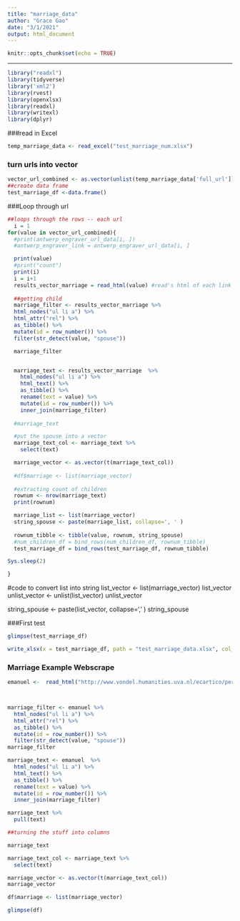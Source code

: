 ```yaml
---
title: "marriage_data"
author: "Grace Gao"
date: "3/1/2021"
output: html_document
---
```


```r
knitr::opts_chunk$set(echo = TRUE)
```

---
```r
library("readxl")
library(tidyverse)
library('xml2')
library(rvest)
library(openxlsx)
library(readxl)
library(writexl)
library(dplyr)

```

###read in Excel

```r
temp_marriage_data <- read_excel("test_marriage_num.xlsx")
```

### turn urls into vector

```r

vector_url_combined <- as.vector(unlist(temp_marriage_data['full_url']))
##create data frame
test_marriage_df <-data.frame()


```
###Loop through url

```r
##loops through the rows -- each url
  i = 1
for(value in vector_url_combined){
  #print(antwerp_engraver_url_data[i, ])
  #antwerp_engraver_link = antwerp_engraver_url_data[i, ]

  print(value)
  #print("count")
  print(i)
  i = i+1
  results_vector_marriage = read_html(value) #read's html of each link page
 
  ##getting child
  marriage_filter <- results_vector_marriage %>% 
  html_nodes("ul li a") %>% 
  html_attr("rel") %>% 
  as_tibble() %>% 
  mutate(id = row_number()) %>% 
  filter(str_detect(value, "spouse"))

  marriage_filter


  marriage_text <- results_vector_marriage  %>% 
    html_nodes("ul li a") %>% 
    html_text() %>% 
    as_tibble() %>% 
    rename(text = value) %>% 
    mutate(id = row_number()) %>% 
    inner_join(marriage_filter)
  
  #marriage_text

  #put the spouse into a vector
  marriage_text_col <- marriage_text %>%
    select(text)

  marriage_vector <- as.vector(t(marriage_text_col))
  
  #df$marriage <- list(marriage_vector)
  
  #extracting count of children
  rownum <- nrow(marriage_text)
  print(rownum)

  marriage_list <- list(marriage_vector)
  string_spouse <- paste(marriage_list, collapse=', ' )
  
  rownum_tibble <- tibble(value, rownum, string_spouse)
  #num_children_df = bind_rows(num_children_df, rownum_tibble)
  test_marriage_df = bind_rows(test_marriage_df, rownum_tibble)

Sys.sleep(2)

}

```


#code to convert list into string
list_vector <- list(marriage_vector)
list_vector
unlist_vector <- unlist(list_vector)
unlist_vector

string_spouse <- paste(list_vector, collapse=', ' )
string_spouse



###First test

```r
glimpse(test_marriage_df)
```
```r

write_xlsx(x = test_marriage_df, path = "test_marriage_data.xlsx", col_names = TRUE)

```


### Marriage Example Webscrape
```r
emanuel <-  read_html("http://www.vondel.humanities.uva.nl/ecartico/persons/3160")



marriage_filter <- emanuel %>% 
  html_nodes("ul li a") %>% 
  html_attr("rel") %>% 
  as_tibble() %>% 
  mutate(id = row_number()) %>% 
  filter(str_detect(value, "spouse"))
marriage_filter

marriage_text <- emanuel  %>% 
  html_nodes("ul li a") %>% 
  html_text() %>% 
  as_tibble() %>% 
  rename(text = value) %>% 
  mutate(id = row_number()) %>% 
  inner_join(marriage_filter)

marriage_text %>%
  pull(text)
```

```r

##turning the stuff into columns

marriage_text

marriage_text_col <- marriage_text %>%
  select(text)

marriage_vector <- as.vector(t(marriage_text_col))
marriage_vector

df$marriage <- list(marriage_vector)

glimpse(df)

```